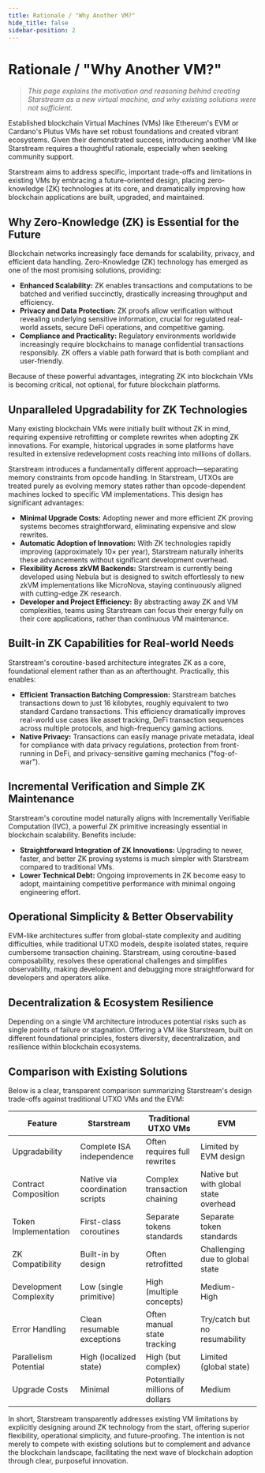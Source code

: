 ```yaml
---
title: Rationale / "Why Another VM?"
hide_title: false
sidebar-position: 2
---
```


# Rationale / "Why Another VM?"

> _This page explains the motivation and reasoning behind creating Starstream as a new virtual machine, and why existing solutions were not sufficient._

Established blockchain Virtual Machines (VMs) like Ethereum's EVM or Cardano's Plutus VMs have set robust foundations and created vibrant ecosystems. Given their demonstrated success, introducing another VM like Starstream requires a thoughtful rationale, especially when seeking community support.

Starstream aims to address specific, important trade-offs and limitations in existing VMs by embracing a future-oriented design, placing zero-knowledge (ZK) technologies at its core, and dramatically improving how blockchain applications are built, upgraded, and maintained.

## Why Zero-Knowledge (ZK) is Essential for the Future

Blockchain networks increasingly face demands for scalability, privacy, and efficient data handling. Zero-Knowledge (ZK) technology has emerged as one of the most promising solutions, providing:

- **Enhanced Scalability:** ZK enables transactions and computations to be batched and verified succinctly, drastically increasing throughput and efficiency.
- **Privacy and Data Protection:** ZK proofs allow verification without revealing underlying sensitive information, crucial for regulated real-world assets, secure DeFi operations, and competitive gaming.
- **Compliance and Practicality:** Regulatory environments worldwide increasingly require blockchains to manage confidential transactions responsibly. ZK offers a viable path forward that is both compliant and user-friendly.

Because of these powerful advantages, integrating ZK into blockchain VMs is becoming critical, not optional, for future blockchain platforms.

## Unparalleled Upgradability for ZK Technologies

Many existing blockchain VMs were initially built without ZK in mind, requiring expensive retrofitting or complete rewrites when adopting ZK innovations. For example, historical upgrades in some platforms have resulted in extensive redevelopment costs reaching into millions of dollars.

Starstream introduces a fundamentally different approach—separating memory constraints from opcode handling. In Starstream, UTXOs are treated purely as evolving memory states rather than opcode-dependent machines locked to specific VM implementations. This design has significant advantages:

- **Minimal Upgrade Costs:** Adopting newer and more efficient ZK proving systems becomes straightforward, eliminating expensive and slow rewrites.
- **Automatic Adoption of Innovation:** With ZK technologies rapidly improving (approximately 10× per year), Starstream naturally inherits these advancements without significant development overhead.
- **Flexibility Across zkVM Backends:** Starstream is currently being developed using Nebula but is designed to switch effortlessly to new zkVM implementations like MicroNova, staying continuously aligned with cutting-edge ZK research.
- **Developer and Project Efficiency:** By abstracting away ZK and VM complexities, teams using Starstream can focus their energy fully on their core applications, rather than continuous VM maintenance.

## Built-in ZK Capabilities for Real-world Needs

Starstream's coroutine-based architecture integrates ZK as a core, foundational element rather than as an afterthought. Practically, this enables:

- **Efficient Transaction Batching Compression:** Starstream batches transactions down to just 16 kilobytes, roughly equivalent to two standard Cardano transactions. This efficiency dramatically improves real-world use cases like asset tracking, DeFi transaction sequences across multiple protocols, and high-frequency gaming actions.
- **Native Privacy:** Transactions can easily manage private metadata, ideal for compliance with data privacy regulations, protection from front-running in DeFi, and privacy-sensitive gaming mechanics ("fog-of-war").

## Incremental Verification and Simple ZK Maintenance

Starstream's coroutine model naturally aligns with Incrementally Verifiable Computation (IVC), a powerful ZK primitive increasingly essential in blockchain scalability. Benefits include:

- **Straightforward Integration of ZK Innovations:** Upgrading to newer, faster, and better ZK proving systems is much simpler with Starstream compared to traditional VMs.
- **Lower Technical Debt:** Ongoing improvements in ZK become easy to adopt, maintaining competitive performance with minimal ongoing engineering effort.

## Operational Simplicity & Better Observability

EVM-like architectures suffer from global-state complexity and auditing difficulties, while traditional UTXO models, despite isolated states, require cumbersome transaction chaining. Starstream, using coroutine-based composability, resolves these operational challenges and simplifies observability, making development and debugging more straightforward for developers and operators alike.

## Decentralization & Ecosystem Resilience

Depending on a single VM architecture introduces potential risks such as single points of failure or stagnation. Offering a VM like Starstream, built on different foundational principles, fosters diversity, decentralization, and resilience within blockchain ecosystems.

## Comparison with Existing Solutions

Below is a clear, transparent comparison summarizing Starstream's design trade-offs against traditional UTXO VMs and the EVM:

| Feature                | Starstream                  | Traditional UTXO VMs         | EVM                        |
|------------------------|-----------------------------|------------------------------|----------------------------|
| Upgradability          | Complete ISA independence   | Often requires full rewrites | Limited by EVM design      |
| Contract Composition   | Native via coordination scripts | Complex transaction chaining | Native but with global state overhead |
| Token Implementation   | First-class coroutines      | Separate tokens standards    | Separate token standards   |
| ZK Compatibility       | Built-in by design          | Often retrofitted            | Challenging due to global state |
| Development Complexity | Low (single primitive)      | High (multiple concepts)     | Medium-High                |
| Error Handling         | Clean resumable exceptions  | Often manual state tracking  | Try/catch but no resumability |
| Parallelism Potential  | High (localized state)      | High (but complex)           | Limited (global state)     |
| Upgrade Costs          | Minimal                     | Potentially millions of dollars | Medium                  |

In short, Starstream transparently addresses existing VM limitations by explicitly designing around ZK technology from the start, offering superior flexibility, operational simplicity, and future-proofing. The intention is not merely to compete with existing solutions but to complement and advance the blockchain landscape, facilitating the next wave of blockchain adoption through clear, purposeful innovation. 